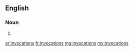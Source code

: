==English==

===Noun===
{{head|en|plural}}

# {{plural of|invocation|lang=en}}

[[ar:invocations]]
[[fr:invocations]]
[[mg:invocations]]
[[my:invocations]]